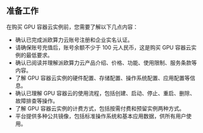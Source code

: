 ## 准备工作

在购买 GPU 容器云实例前，您需要了解以下几点内容：

- 确认已完成派欧算力云账号注册和企业实名认证。
- 请确保账号充值后，账号余额不少于 100 元人民币，这是购买 GPU 容器云实例的最低要求。
- 确认已阅读并理解派欧算力云产品介绍、价格、功能、使用限制、服务条款等内容。
- 了解 GPU 容器云实例的硬件配置、存储配置、操作系统配置、应用配置等信息。
- 确认已理解 GPU 容器云的使用流程，包括创建、启动、停止、重启、删除、故障排查等操作。
- 了解 GPU 容器云实例的计费方式，包括按需付费和预留实例两种方式。
- 平台提供多种公共镜像，包括标准操作系统和基本应用数据，供所有用户使用。
